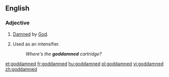 ==English==

===Adjective===
{{en-adj|-}}

# {{context|pejorative|lang=en}} [[damned|Damned]] by [[God]].
# {{context|often|_|offensive|lang=en}} Used as an intensifier.
#: ''Where's the '''goddamned''' cartridge?''

[[et:goddamned]]
[[fr:goddamned]]
[[hu:goddamned]]
[[pl:goddamned]]
[[vi:goddamned]]
[[zh:goddamned]]